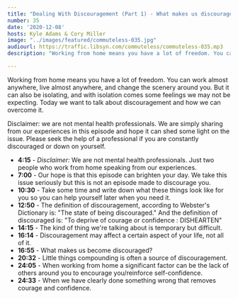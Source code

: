 ```yaml
---
title: "Dealing With Discouragement (Part 1) - What makes us discouraged?"
number: 35
date: '2020-12-08'
hosts: Kyle Adams & Cory Miller
image: "../images/featured/commuteless-035.jpg"
audiourl: https://traffic.libsyn.com/commuteless/commuteless-035.mp3
description: "Working from home means you have a lot of freedom. You can work almost anywhere, live almost anywhere, and change the scenery around you. But it can also be isolating, and with isolation comes some feelings we may not be expecting. Today we want to talk about discouragement and how we can overcome it."

---
```


Working from home means you have a lot of freedom. You can work almost anywhere, live almost anywhere, and change the scenery around you. But it can also be isolating, and with isolation comes some feelings we may not be expecting. Today we want to talk about discouragement and how we can overcome it.

Disclaimer: we are not mental health professionals. We are simply sharing from our experiences in this episode and hope it can shed some light on the issue. Please seek the help of a professional if you are constantly discouraged or down on yourself. 

- **4:15** - *Disclaimer:* We are not mental health professionals. Just two people who work from home speaking from our experiences.
- **7:00** - Our hope is that this episode can brighten your day. We take this issue seriously but this is not an episode made to discourage you.
- **10:30** - Take some time and write down what these things look like for you so you can help yourself later when you need it.
- **12:50** - The definition of discouragement, according to Webster's Dictionary is: "The state of being discouraged." And the definition of discouraged is: "To deprive of courage or confidence : DISHEARTEN"
- **14:15** - The kind of thing we're talking about is temporary but difficult.
- **16:14** - Discouragement may affect a certain aspect of your life, not all of it.
- **16:55** - What makes us become discouraged?
- **20:32** - Little things compounding is often a source of discouragement.
- **24:05** - When working from home a significant factor can be the lack of others around you to encourage you/reinforce self-confidence.
- **24:33** - When we have clearly done something wrong that removes courage and confidence.